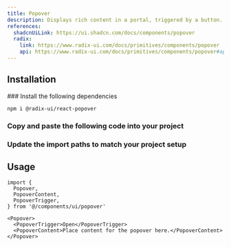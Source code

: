 ```yaml
---
title: Popover
description: Displays rich content in a portal, triggered by a button.
references:
  shadcnUiLink: https://ui.shadcn.com/docs/components/popover
  radix:
    link: https://www.radix-ui.com/docs/primitives/components/popover
    api: https://www.radix-ui.com/docs/primitives/components/popover#api-reference
---
```


<ComponentPreview name="popover" withRecipe />

## Installation

<Steps>
### Install the following dependencies

```bash npm2yarn
npm i @radix-ui/react-popover
```

### Copy and paste the following code into your project

<ComponentSource name="popover" />

### Update the import paths to match your project setup

</Steps>

## Usage

```tsx
import {
  Popover,
  PopoverContent,
  PopoverTrigger,
} from '@/components/ui/popover'
```

```tsx
<Popover>
  <PopoverTrigger>Open</PopoverTrigger>
  <PopoverContent>Place content for the popover here.</PopoverContent>
</Popover>
```
